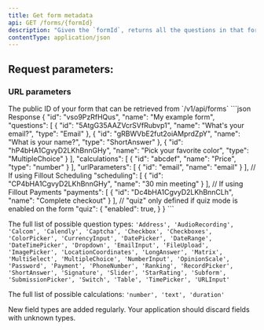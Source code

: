 ```yaml
---
title: Get form metadata
api: GET /forms/{formId}
description: "Given the `formId`, returns all the questions in that form and other metadata."
contentType: application/json
---
```



## Request parameters:

### URL parameters
<ParamField path="formId" type="string">
  The public ID of your form that can be retrieved from `/v1/api/forms`
</ParamField>


<ResponseExample>
```json Response
{
	"id": "vso9PzRfHQus",
	"name": "My example form",
  "questions": [
      {
          "id": "5AtgG35AAZVcrSVfRubvp1",
          "name": "What's your email?",
          "type": "Email"
      },
      {
          "id": "gRBWVbE2fut2oiAMprdZpY",
          "name": "What is your name?",
          "type": "ShortAnswer"
      },
      {
          "id": "hP4bHA1CgvyD2LKhBnnGHy",
          "name": "Pick your favorite color",
          "type": "MultipleChoice"
      }
  ],
	"calculations": [
		{
			"id": "abcdef",
			"name": "Price",
			"type": "number"
		}
	],
	"urlParameters": [
		{
			"id": "email",
			"name": "email"
		}
	],
	// If using Fillout Scheduling
	"scheduling": [
		{
			"id": "CP4bHA1CgvyD2LKhBnnGHy",
			"name": "30 min meeting"
		}
	],
	// If using Fillout Payments
	"payments": [
		{
			"id": "Dc4bHA1CgvyD2LKhBnnCLh",
			"name": "Complete checkout"
		}
	],
	// "quiz" only defined if quiz mode is enabled on the form
	"quiz": {
      "enabled": true,
   }
}
```
</ResponseExample>

The full list of possible question types: `'Address', 'AudioRecording', 'Calcom', 'Calendly', 'Captcha', 'Checkbox', 'Checkboxes', 'ColorPicker', 'CurrencyInput', 'DatePicker', 'DateRange', 'DateTimePicker', 'Dropdown', 'EmailInput', 'FileUpload', 'ImagePicker', 'LocationCoordinates', 'LongAnswer', 'Matrix', 'MultiSelect', 'MultipleChoice', 'NumberInput', 'OpinionScale', 'Password', 'Payment', 'PhoneNumber', 'Ranking', 'RecordPicker', 'ShortAnswer', 'Signature', 'Slider', 'StarRating', 'Subform', 'SubmissionPicker', 'Switch', 'Table', 'TimePicker', 'URLInput'`

The full list of possible calculations: `'number', 'text', 'duration'`

<Warning>
  New field types are added regularly. Your application should discard fields with unknown types.
</Warning>
